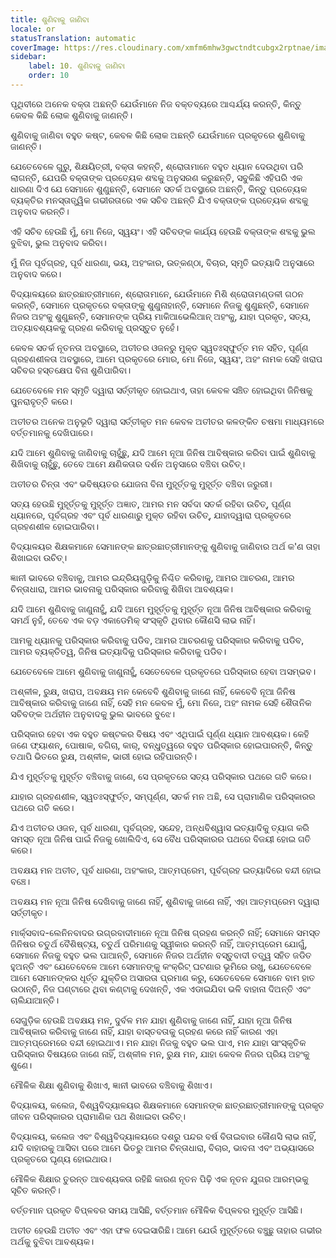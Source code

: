 ```yaml
---
title: ଶୁଣିବାକୁ ଜାଣିବା
locale: or
statusTranslation: automatic
coverImage: https://res.cloudinary.com/xmfm6mhw3gwctndtcubgx2rptnae/image/upload/v1740337243/small_cover_educacion_fundamental_a051170f1c.webp
sidebar:
    label: 10. ଶୁଣିବାକୁ ଜାଣିବା
    order: 10
---
```

ପୃଥିବୀରେ ଅନେକ ବକ୍ତା ଅଛନ୍ତି ଯେଉଁମାନେ ନିଜ ବକ୍ତବ୍ୟରେ ଆଶ୍ଚର୍ଯ୍ୟ କରନ୍ତି, କିନ୍ତୁ କେବଳ କିଛି ଲୋକ ଶୁଣିବାକୁ ଜାଣନ୍ତି।

ଶୁଣିବାକୁ ଜାଣିବା ବହୁତ କଷ୍ଟ, କେବଳ କିଛି ଲୋକ ଅଛନ୍ତି ଯେଉଁମାନେ ପ୍ରକୃତରେ ଶୁଣିବାକୁ ଜାଣନ୍ତି।

ଯେତେବେଳେ ଗୁରୁ, ଶିକ୍ଷୟିତ୍ରୀ, ବକ୍ତା କହନ୍ତି, ଶ୍ରୋତାମାନେ ବହୁତ ଧ୍ୟାନ ଦେଉଥିବା ପରି ଲାଗନ୍ତି, ଯେପରି ବକ୍ତାଙ୍କ ପ୍ରତ୍ୟେକ ଶବ୍ଦକୁ ଅନୁସରଣ କରୁଛନ୍ତି, ସବୁକିଛି ଏହିପରି ଏକ ଧାରଣା ଦିଏ ଯେ ସେମାନେ ଶୁଣୁଛନ୍ତି, ସେମାନେ ସତର୍କ ଅବସ୍ଥାରେ ଅଛନ୍ତି, କିନ୍ତୁ ପ୍ରତ୍ୟେକ ବ୍ୟକ୍ତିର ମନସ୍ତାତ୍ତ୍ୱିକ ଗଭୀରତାରେ ଏକ ସଚିବ ଅଛନ୍ତି ଯିଏ ବକ୍ତାଙ୍କ ପ୍ରତ୍ୟେକ ଶବ୍ଦକୁ ଅନୁବାଦ କରନ୍ତି।

ଏହି ସଚିବ ହେଉଛି ମୁଁ, ମୋ ନିଜେ, ସ୍ୱୟଂ। ଏହି ସଚିବଙ୍କ କାର୍ଯ୍ୟ ହେଉଛି ବକ୍ତାଙ୍କ ଶବ୍ଦକୁ ଭୁଲ ବୁଝିବା, ଭୁଲ ଅନୁବାଦ କରିବା।

ମୁଁ ନିଜ ପୂର୍ବଗ୍ରହ, ପୂର୍ବ ଧାରଣା, ଭୟ, ଅହଂକାର, ଉତ୍କଣ୍ଠା, ବିଚାର, ସ୍ମୃତି ଇତ୍ୟାଦି ଅନୁସାରେ ଅନୁବାଦ କରେ।

ବିଦ୍ୟାଳୟରେ ଛାତ୍ରଛାତ୍ରୀମାନେ, ଶ୍ରୋତାମାନେ, ଯେଉଁମାନେ ମିଶି ଶ୍ରୋତାମଣ୍ଡଳୀ ଗଠନ କରନ୍ତି, ସେମାନେ ପ୍ରକୃତରେ ବକ୍ତାଙ୍କୁ ଶୁଣୁନାହାନ୍ତି, ସେମାନେ ନିଜକୁ ଶୁଣୁଛନ୍ତି, ସେମାନେ ନିଜର ଅହଂକୁ ଶୁଣୁଛନ୍ତି, ସେମାନଙ୍କ ପ୍ରିୟ ମାକିଆଭେଲିଆନ୍ ଅହଂକୁ, ଯାହା ପ୍ରକୃତ, ସତ୍ୟ, ଅତ୍ୟାବଶ୍ୟକକୁ ଗ୍ରହଣ କରିବାକୁ ପ୍ରସ୍ତୁତ ନୁହେଁ।

କେବଳ ସତର୍କ ନୂତନତା ଅବସ୍ଥାରେ, ଅତୀତର ଓଜନରୁ ମୁକ୍ତ ସ୍ୱତଃସ୍ଫୁର୍ତ୍ତ ମନ ସହିତ, ପୂର୍ଣ୍ଣ ଗ୍ରହଣଶୀଳତା ଅବସ୍ଥାରେ, ଆମେ ପ୍ରକୃତରେ ମୋର, ମୋ ନିଜେ, ସ୍ୱୟଂ, ଅହଂ ନାମକ ସେହି ଖରାପ ସଚିବର ହସ୍ତକ୍ଷେପ ବିନା ଶୁଣିପାରିବା।

ଯେତେବେଳେ ମନ ସ୍ମୃତି ଦ୍ୱାରା ସର୍ତ୍ତୀକୃତ ହୋଇଥାଏ, ତାହା କେବଳ ସଞ୍ଚିତ ହୋଇଥିବା ଜିନିଷକୁ ପୁନରାବୃତ୍ତି କରେ।

ଅତୀତର ଅନେକ ଅନୁଭୂତି ଦ୍ୱାରା ସର୍ତ୍ତୀକୃତ ମନ କେବଳ ଅତୀତର କଳଙ୍କିତ ଚଷମା ମାଧ୍ୟମରେ ବର୍ତ୍ତମାନକୁ ଦେଖିପାରେ।

ଯଦି ଆମେ ଶୁଣିବାକୁ ଜାଣିବାକୁ ଚାହୁଁଛୁ, ଯଦି ଆମେ ନୂଆ ଜିନିଷ ଆବିଷ୍କାର କରିବା ପାଇଁ ଶୁଣିବାକୁ ଶିଖିବାକୁ ଚାହୁଁଛୁ, ତେବେ ଆମେ କ୍ଷଣିକତାର ଦର୍ଶନ ଅନୁସାରେ ବଞ୍ଚିବା ଉଚିତ୍।

ଅତୀତର ଚିନ୍ତା ଏବଂ ଭବିଷ୍ୟତର ଯୋଜନା ବିନା ମୁହୂର୍ତ୍ତକୁ ମୁହୂର୍ତ୍ତ ବଞ୍ଚିବା ଜରୁରୀ।

ସତ୍ୟ ହେଉଛି ମୁହୂର୍ତ୍ତକୁ ମୁହୂର୍ତ୍ତ ଅଜ୍ଞାତ, ଆମର ମନ ସର୍ବଦା ସତର୍କ ରହିବା ଉଚିତ୍, ପୂର୍ଣ୍ଣ ଧ୍ୟାନରେ, ପୂର୍ବଗ୍ରହ ଏବଂ ପୂର୍ବ ଧାରଣାରୁ ମୁକ୍ତ ରହିବା ଉଚିତ୍, ଯାହାଦ୍ୱାରା ପ୍ରକୃତରେ ଗ୍ରହଣଶୀଳ ହୋଇପାରିବା।

ବିଦ୍ୟାଳୟର ଶିକ୍ଷକମାନେ ସେମାନଙ୍କ ଛାତ୍ରଛାତ୍ରୀମାନଙ୍କୁ ଶୁଣିବାକୁ ଜାଣିବାର ଅର୍ଥ କ'ଣ ତାହା ଶିଖାଇବା ଉଚିତ୍।

ଜ୍ଞାନୀ ଭାବରେ ବଞ୍ଚିବାକୁ, ଆମର ଇନ୍ଦ୍ରିୟଗୁଡ଼ିକୁ ନିଶ୍ଚିତ କରିବାକୁ, ଆମର ଆଚରଣ, ଆମର ଚିନ୍ତାଧାରା, ଆମର ଭାବନାକୁ ପରିସ୍କାର କରିବାକୁ ଶିଖିବା ଆବଶ୍ୟକ।

ଯଦି ଆମେ ଶୁଣିବାକୁ ଜାଣୁନାହୁଁ, ଯଦି ଆମେ ମୁହୂର୍ତ୍ତକୁ ମୁହୂର୍ତ୍ତ ନୂଆ ଜିନିଷ ଆବିଷ୍କାର କରିବାକୁ ସମର୍ଥ ନୁହଁ, ତେବେ ଏକ ବଡ଼ ଏକାଡେମିକ୍ ସଂସ୍କୃତି ଥିବାର କୌଣସି ଲାଭ ନାହିଁ।

ଆମକୁ ଧ୍ୟାନକୁ ପରିସ୍କାର କରିବାକୁ ପଡିବ, ଆମର ଆଚରଣକୁ ପରିସ୍କାର କରିବାକୁ ପଡିବ, ଆମର ବ୍ୟକ୍ତିତ୍ୱ, ଜିନିଷ ଇତ୍ୟାଦିକୁ ପରିସ୍କାର କରିବାକୁ ପଡିବ।

ଯେତେବେଳେ ଆମେ ଶୁଣିବାକୁ ଜାଣୁନାହୁଁ, ସେତେବେଳେ ପ୍ରକୃତରେ ପରିସ୍କାର ହେବା ଅସମ୍ଭବ।

ଅଶ୍ଳୀଳ, ରୁକ୍ଷ, ଖରାପ, ଅବକ୍ଷୟ ମନ କେବେବି ଶୁଣିବାକୁ ଜାଣେ ନାହିଁ, କେବେବି ନୂଆ ଜିନିଷ ଆବିଷ୍କାର କରିବାକୁ ଜାଣେ ନାହିଁ, ସେହି ମନ କେବଳ ମୁଁ, ମୋ ନିଜେ, ଅହଂ ନାମକ ସେହି ଶୈତାନିକ ସଚିବଙ୍କ ଅର୍ଥହୀନ ଅନୁବାଦକୁ ଭୁଲ ଭାବରେ ବୁଝେ।

ପରିସ୍କାର ହେବା ଏକ ବହୁତ କଷ୍ଟକର ବିଷୟ ଏବଂ ଏଥିପାଇଁ ପୂର୍ଣ୍ଣ ଧ୍ୟାନ ଆବଶ୍ୟକ। କେହି ଜଣେ ଫ୍ୟାଶନ୍, ପୋଷାକ, ବଗିଚା, କାର୍, ବନ୍ଧୁତ୍ୱରେ ବହୁତ ପରିସ୍କାର ହୋଇପାରନ୍ତି, କିନ୍ତୁ ତଥାପି ଭିତରେ ରୁକ୍ଷ, ଅଶ୍ଳୀଳ, ଭାରୀ ହୋଇ ରହିପାରନ୍ତି।

ଯିଏ ମୁହୂର୍ତ୍ତକୁ ମୁହୂର୍ତ୍ତ ବଞ୍ଚିବାକୁ ଜାଣେ, ସେ ପ୍ରକୃତରେ ସତ୍ୟ ପରିସ୍କାର ପଥରେ ଗତି କରେ।

ଯାହାର ଗ୍ରହଣଶୀଳ, ସ୍ୱତଃସ୍ଫୁର୍ତ୍ତ, ସମ୍ପୂର୍ଣ୍ଣ, ସତର୍କ ମନ ଅଛି, ସେ ପ୍ରାମାଣିକ ପରିସ୍କାରର ପଥରେ ଗତି କରେ।

ଯିଏ ଅତୀତର ଓଜନ, ପୂର୍ବ ଧାରଣା, ପୂର୍ବଗ୍ରହ, ସନ୍ଦେହ, ଅନ୍ଧବିଶ୍ୱାସ ଇତ୍ୟାଦିକୁ ତ୍ୟାଗ କରି ସମସ୍ତ ନୂଆ ଜିନିଷ ପାଇଁ ନିଜକୁ ଖୋଲିଦିଏ, ସେ ବୈଧ ପରିସ୍କାରର ପଥରେ ବିଜୟୀ ହୋଇ ଗତି କରେ।

ଅବକ୍ଷୟ ମନ ଅତୀତ, ପୂର୍ବ ଧାରଣା, ଅହଂକାର, ଆତ୍ମପ୍ରେମ, ପୂର୍ବଗ୍ରହ ଇତ୍ୟାଦିରେ ବନ୍ଦୀ ହୋଇ ବଞ୍ଚେ।

ଅବକ୍ଷୟ ମନ ନୂଆ ଜିନିଷ ଦେଖିବାକୁ ଜାଣେ ନାହିଁ, ଶୁଣିବାକୁ ଜାଣେ ନାହିଁ, ଏହା ଆତ୍ମପ୍ରେମ ଦ୍ୱାରା ସର୍ତ୍ତୀକୃତ।

ମାର୍କ୍ସବାଦ-ଲେନିନବାଦର ଉଗ୍ରବାଦୀମାନେ ନୂଆ ଜିନିଷ ଗ୍ରହଣ କରନ୍ତି ନାହିଁ; ସେମାନେ ସମସ୍ତ ଜିନିଷର ଚତୁର୍ଥ ବୈଶିଷ୍ଟ୍ୟ, ଚତୁର୍ଥ ପରିମାଣକୁ ସ୍ୱୀକାର କରନ୍ତି ନାହିଁ, ଆତ୍ମପ୍ରେମ ଯୋଗୁଁ, ସେମାନେ ନିଜକୁ ବହୁତ ଭଲ ପାଆନ୍ତି, ସେମାନେ ନିଜର ଅର୍ଥହୀନ ବସ୍ତୁବାଦୀ ତତ୍ତ୍ୱ ସହିତ ଜଡିତ ହୁଅନ୍ତି ଏବଂ ଯେତେବେଳେ ଆମେ ସେମାନଙ୍କୁ କଂକ୍ରିଟ୍ ଘଟଣାର ଭୂମିରେ ରଖୁ, ଯେତେବେଳେ ଆମେ ସେମାନଙ୍କର ଧୂର୍ତ୍ତ ଯୁକ୍ତିର ଅସାରତା ପ୍ରମାଣ କରୁ, ସେତେବେଳେ ସେମାନେ ବାମ ହାତ ଉଠାନ୍ତି, ନିଜ ଘଣ୍ଟାରେ ଥିବା କଣ୍ଟାକୁ ଦେଖନ୍ତି, ଏକ ଏଡାଇଯିବା ଭଳି ବାହାନା ଦିଅନ୍ତି ଏବଂ ଚାଲିଯାଆନ୍ତି।

ସେଗୁଡ଼ିକ ହେଉଛି ଅବକ୍ଷୟ ମନ, ଦୁର୍ବଳ ମନ ଯାହା ଶୁଣିବାକୁ ଜାଣେ ନାହିଁ, ଯାହା ନୂଆ ଜିନିଷ ଆବିଷ୍କାର କରିବାକୁ ଜାଣେ ନାହିଁ, ଯାହା ବାସ୍ତବତାକୁ ଗ୍ରହଣ କରେ ନାହିଁ କାରଣ ଏହା ଆତ୍ମପ୍ରେମରେ ବନ୍ଦୀ ହୋଇଥାଏ। ମନ ଯାହା ନିଜକୁ ବହୁତ ଭଲ ପାଏ, ମନ ଯାହା ସାଂସ୍କୃତିକ ପରିସ୍କାର ବିଷୟରେ ଜାଣେ ନାହିଁ, ଅଶ୍ଳୀଳ ମନ, ରୁକ୍ଷ ମନ, ଯାହା କେବଳ ନିଜର ପ୍ରିୟ ଅହଂକୁ ଶୁଣେ।

ମୌଳିକ ଶିକ୍ଷା ଶୁଣିବାକୁ ଶିଖାଏ, ଜ୍ଞାନୀ ଭାବରେ ବଞ୍ଚିବାକୁ ଶିଖାଏ।

ବିଦ୍ୟାଳୟ, କଲେଜ, ବିଶ୍ୱବିଦ୍ୟାଳୟର ଶିକ୍ଷକମାନେ ସେମାନଙ୍କ ଛାତ୍ରଛାତ୍ରୀମାନଙ୍କୁ ପ୍ରକୃତ ଜୀବନ ପରିସ୍କାରର ପ୍ରାମାଣିକ ପଥ ଶିଖାଇବା ଉଚିତ୍।

ବିଦ୍ୟାଳୟ, କଲେଜ ଏବଂ ବିଶ୍ୱବିଦ୍ୟାଳୟରେ ଦଶରୁ ପନ୍ଦର ବର୍ଷ ବିତାଇବାର କୌଣସି ଲାଭ ନାହିଁ, ଯଦି ବାହାରକୁ ଆସିବା ପରେ ଆମେ ଭିତରୁ ଆମର ଚିନ୍ତାଧାରା, ବିଚାର, ଭାବନା ଏବଂ ଅଭ୍ୟାସରେ ପ୍ରକୃତରେ ଘୃଣ୍ୟ ହୋଇଥାଉ।

ମୌଳିକ ଶିକ୍ଷାର ତୁରନ୍ତ ଆବଶ୍ୟକତା ରହିଛି କାରଣ ନୂତନ ପିଢ଼ି ଏକ ନୂତନ ଯୁଗର ଆରମ୍ଭକୁ ସୂଚିତ କରନ୍ତି।

ବର୍ତ୍ତମାନ ପ୍ରକୃତ ବିପ୍ଳବର ସମୟ ଆସିଛି, ବର୍ତ୍ତମାନ ମୌଳିକ ବିପ୍ଳବର ମୁହୂର୍ତ୍ତ ଆସିଛି।

ଅତୀତ ହେଉଛି ଅତୀତ ଏବଂ ଏହା ଫଳ ଦେଇସାରିଛି। ଆମେ ଯେଉଁ ମୁହୂର୍ତ୍ତରେ ବଞ୍ଚୁଛୁ ତାହାର ଗଭୀର ଅର୍ଥକୁ ବୁଝିବା ଆବଶ୍ୟକ।

